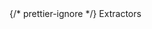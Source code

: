 <div style={{ float: "left", display: "table-column", width: "20%" }}>
  {/* prettier-ignore */}
  <span
    style={{
      background: "#F6F8FC",
      color: "#D64B32",
      borderRadius: "10px",
      fontSize: ".8em",
      padding: "2px 10px",
      display: "inline-block",
      fontWeight: "500",
      letterSpacing: ".5px",
      whiteSpace: "nowrap"
    }}
  >Extractors</span>
</div>

